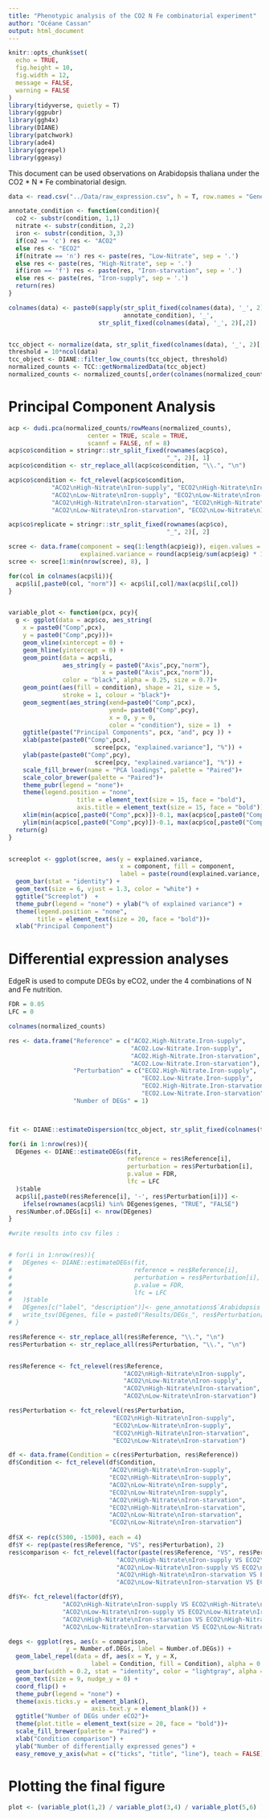 ---
title: "Phenotypic analysis of the CO2 N Fe combinatorial experiment"
author: "Océane Cassan"
output: html_document
---


```{r setup, include=FALSE}
knitr::opts_chunk$set(
  echo = TRUE,
  fig.height = 10,
  fig.width = 12,
  message = FALSE,
  warning = FALSE
)
library(tidyverse, quietly = T)
library(ggpubr)
library(ggh4x)
library(DIANE)
library(patchwork)
library(ade4)
library(ggrepel)
library(ggeasy)
```

This document can be used  observations on Arabidopsis thaliana under the CO2 * N * Fe combinatorial design.


```{r}

data <- read.csv("../Data/raw_expression.csv", h = T, row.names = "Gene")

annotate_condition <- function(condition){
  co2 <- substr(condition, 1,1)
  nitrate <- substr(condition, 2,2)
  iron <- substr(condition, 3,3)
  if(co2 == 'c') res <- "ACO2"
  else res <- "ECO2"
  if(nitrate == 'n') res <- paste(res, "Low-Nitrate", sep = '.')
  else res <- paste(res, "High-Nitrate", sep = '.')
  if(iron == 'f') res <- paste(res, "Iron-starvation", sep = '.')
  else res <- paste(res, "Iron-supply", sep = '.')
  return(res)
}

colnames(data) <- paste0(sapply(str_split_fixed(colnames(data), '_', 2)[,1],  
                                annotate_condition), '_', 
                         str_split_fixed(colnames(data), '_', 2)[,2])


tcc_object <- normalize(data, str_split_fixed(colnames(data), '_', 2)[,1], iteration = FALSE)
threshold = 10*ncol(data)
tcc_object <- DIANE::filter_low_counts(tcc_object, threshold)
normalized_counts <- TCC::getNormalizedData(tcc_object)
normalized_counts <- normalized_counts[,order(colnames(normalized_counts))]
```


# Principal Component Analysis

```{r}
acp <- dudi.pca(normalized_counts/rowMeans(normalized_counts), 
                      center = TRUE, scale = TRUE, 
                      scannf = FALSE, nf = 8)
acp$co$condition = stringr::str_split_fixed(rownames(acp$co), 
                                            "_", 2)[, 1]
acp$co$condition <- str_replace_all(acp$co$condition, "\\.", "\n")

acp$co$condition <- fct_relevel(acp$co$condition, 
            "ACO2\nHigh-Nitrate\nIron-supply", "ECO2\nHigh-Nitrate\nIron-supply",
            "ACO2\nLow-Nitrate\nIron-supply", "ECO2\nLow-Nitrate\nIron-supply",
            "ACO2\nHigh-Nitrate\nIron-starvation", "ECO2\nHigh-Nitrate\nIron-starvation",
            "ACO2\nLow-Nitrate\nIron-starvation", "ECO2\nLow-Nitrate\nIron-starvation")

acp$co$replicate = stringr::str_split_fixed(rownames(acp$co), 
                                            "_", 2)[, 2]

scree <- data.frame(component = seq(1:length(acp$eig)), eigen.values = acp$eig, 
                    explained.variance = round(acp$eig/sum(acp$eig) * 100, 2))
scree <- scree[1:min(nrow(scree), 8), ]

for(col in colnames(acp$li)){
  acp$li[,paste0(col, "norm")] <- acp$li[,col]/max(acp$li[,col])
}


variable_plot <- function(pcx, pcy){
  g <- ggplot(data = acp$co, aes_string(
    x = paste0("Comp",pcx),
    y = paste0("Comp",pcy)))+
    geom_vline(xintercept = 0) + 
    geom_hline(yintercept = 0) + 
    geom_point(data = acp$li, 
               aes_string(y = paste0("Axis",pcy,"norm"), 
                          x = paste0("Axis",pcx,"norm")), 
               color = "black", alpha = 0.25, size = 0.7)+
    geom_point(aes(fill = condition), shape = 21, size = 5, 
               stroke = 1, colour = "black")+
    geom_segment(aes_string(xend=paste0("Comp",pcx), 
                            yend= paste0("Comp",pcy), 
                            x = 0, y = 0, 
                            color = "condition"), size = 1)  + 
    ggtitle(paste("Principal Components", pcx, "and", pcy )) + 
    xlab(paste(paste0("Comp",pcx), 
                        scree[pcx, "explained.variance"], "%")) + 
    ylab(paste(paste0("Comp",pcy), 
                        scree[pcy, "explained.variance"], "%")) +
    scale_fill_brewer(name = "PCA loadings", palette = "Paired")+
    scale_color_brewer(palette = "Paired")+
    theme_pubr(legend = "none")+ 
    theme(legend.position = "none", 
                   title = element_text(size = 15, face = "bold"),
                   axis.title = element_text(size = 15, face = "bold")) + 
    xlim(min(acp$co[,paste0("Comp",pcx)])-0.1, max(acp$co[,paste0("Comp",pcx)])+0.1) +
    ylim(min(acp$co[,paste0("Comp",pcy)])-0.1, max(acp$co[,paste0("Comp",pcy)])+0.1)
  return(g)
}


screeplot <- ggplot(scree, aes(y = explained.variance, 
                               x = component, fill = component, 
                               label = paste(round(explained.variance, 1), "%"))) + 
  geom_bar(stat = "identity") + 
  geom_text(size = 6, vjust = 1.3, color = "white") + 
  ggtitle("Screeplot")  +
  theme_pubr(legend = "none") + ylab("% of explained variance") + 
  theme(legend.position = "none",
        title = element_text(size = 20, face = "bold"))+ 
  xlab("Principal Component")

```


# Differential expression analyses

EdgeR is used to compute DEGs by eCO2, under the 4 combinations of N and Fe nutrition.


```{r}

FDR = 0.05
LFC = 0

colnames(normalized_counts)

res <- data.frame("Reference" = c("ACO2.High-Nitrate.Iron-supply",
                                  "ACO2.Low-Nitrate.Iron-supply",
                                  "ACO2.High-Nitrate.Iron-starvation",
                                  "ACO2.Low-Nitrate.Iron-starvation"),
                  "Perturbation" = c("ECO2.High-Nitrate.Iron-supply",
                                     "ECO2.Low-Nitrate.Iron-supply",
                                     "ECO2.High-Nitrate.Iron-starvation",
                                     "ECO2.Low-Nitrate.Iron-starvation"),
                  "Number of DEGs" = 1)



fit <- DIANE::estimateDispersion(tcc_object, str_split_fixed(colnames(tcc_object$count), '_', 2)[,1])

for(i in 1:nrow(res)){
  DEgenes <- DIANE::estimateDEGs(fit,
                                 reference = res$Reference[i],
                                 perturbation = res$Perturbation[i],
                                 p.value = FDR,
                                 lfc = LFC
  )$table
  acp$li[,paste0(res$Reference[i], '-', res$Perturbation[i])] <- 
    ifelse(rownames(acp$li) %in% DEgenes$genes, "TRUE", "FALSE")
  res$Number.of.DEGs[i] <- nrow(DEgenes)
}

#write results into csv files :


# for(i in 1:nrow(res)){
#   DEgenes <- DIANE::estimateDEGs(fit,
#                                  reference = res$Reference[i],
#                                  perturbation = res$Perturbation[i],
#                                  p.value = FDR,
#                                  lfc = LFC
#   )$table
#   DEgenes[c("label", "description")]<- gene_annotations$`Arabidopsis thaliana`[DEgenes$genes,] 
#   write_tsv(DEgenes, file = paste0("Results/DEGs_", res$Perturbation[i], '_vs_', res$Reference[i],'.tsv'))
# }

res$Reference <- str_replace_all(res$Reference, "\\.", "\n")
res$Perturbation <- str_replace_all(res$Perturbation, "\\.", "\n")


res$Reference <- fct_relevel(res$Reference, 
                                "ACO2\nHigh-Nitrate\nIron-supply", 
                                "ACO2\nLow-Nitrate\nIron-supply", 
                                "ACO2\nHigh-Nitrate\nIron-starvation",
                                "ACO2\nLow-Nitrate\nIron-starvation")

res$Perturbation <- fct_relevel(res$Perturbation, 
                             "ECO2\nHigh-Nitrate\nIron-supply", 
                             "ECO2\nLow-Nitrate\nIron-supply", 
                             "ECO2\nHigh-Nitrate\nIron-starvation",
                             "ECO2\nLow-Nitrate\nIron-starvation")

df <- data.frame(Condition = c(res$Perturbation, res$Reference))
df$Condition <- fct_relevel(df$Condition,
                            "ACO2\nHigh-Nitrate\nIron-supply", 
                            "ECO2\nHigh-Nitrate\nIron-supply",
                            "ACO2\nLow-Nitrate\nIron-supply", 
                            "ECO2\nLow-Nitrate\nIron-supply", 
                            "ACO2\nHigh-Nitrate\nIron-starvation",
                            "ECO2\nHigh-Nitrate\nIron-starvation",
                            "ACO2\nLow-Nitrate\nIron-starvation",
                            "ECO2\nLow-Nitrate\nIron-starvation")
                            
df$X <- rep(c(5300, -1500), each = 4)
df$Y <- rep(paste(res$Reference, "VS", res$Perturbation), 2)
res$comparison <- fct_relevel(factor(paste(res$Reference, "VS", res$Perturbation)), 
                              "ACO2\nHigh-Nitrate\nIron-supply VS ECO2\nHigh-Nitrate\nIron-supply",
                              "ACO2\nLow-Nitrate\nIron-supply VS ECO2\nLow-Nitrate\nIron-supply",
                              "ACO2\nHigh-Nitrate\nIron-starvation VS ECO2\nHigh-Nitrate\nIron-starvation",
                              "ACO2\nLow-Nitrate\nIron-starvation VS ECO2\nLow-Nitrate\nIron-starvation")

df$Y<- fct_relevel(factor(df$Y), 
               "ACO2\nHigh-Nitrate\nIron-supply VS ECO2\nHigh-Nitrate\nIron-supply",
               "ACO2\nLow-Nitrate\nIron-supply VS ECO2\nLow-Nitrate\nIron-supply",
               "ACO2\nHigh-Nitrate\nIron-starvation VS ECO2\nHigh-Nitrate\nIron-starvation",
               "ACO2\nLow-Nitrate\nIron-starvation VS ECO2\nLow-Nitrate\nIron-starvation")

degs <- ggplot(res, aes(x = comparison,
                y = Number.of.DEGs, label = Number.of.DEGs)) + 
  geom_label_repel(data = df, aes(x = Y, y = X, 
                       label = Condition, fill = Condition), alpha = 0.8, size = 6)+ 
  geom_bar(width = 0.2, stat = "identity", color = "lightgray", alpha = 0.3) +  
  geom_text(size = 9, nudge_y = 0) +
  coord_flip() + 
  theme_pubr(legend = "none") + 
  theme(axis.ticks.y = element_blank(),
                       axis.text.y = element_blank()) + 
  ggtitle("Number of DEGs under eCO2")+ 
  theme(plot.title = element_text(size = 20, face = "bold"))+
  scale_fill_brewer(palette = "Paired") + 
  xlab("Condition comparison") + 
  ylab("Number of differentially expressed genes") + 
  easy_remove_y_axis(what = c("ticks", "title", "line"), teach = FALSE)
```

# Plotting the final figure



```{r, fig.height=12, fig.width=15}
plot <- (variable_plot(1,2) / variable_plot(3,4) / variable_plot(5,6) ) | (screeplot / degs);plot
```


